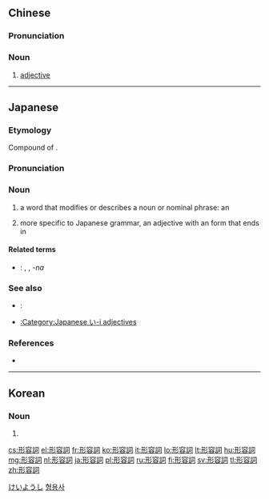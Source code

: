 {{also|形容词}}
==Chinese==
{{zh-forms|s=形容词|type=21}}

===Pronunciation===
{{zh-pron
|m=xíngróngcí
|c=jing4 jung4 ci4
|c-t=yen3 yuung3 lhu3
|cat=n
}}

===Noun===
{{zh-noun}}

# [[adjective]]

{{zh-cat|Grammar|Parts of speech}}

----

==Japanese==

===Etymology===
{{wikipedia|lang=ja}}
{{ja-kanjitab|けい|よう|し|yomi=o}}
Compound of {{compound|lang=ja|sort=けいようし|形容|tr1=keiyō|t1=description; form|詞|tr2=shi|t2=word; part of speech}}.

===Pronunciation===
{{ja-pron|けいようし|acc=3|acc_ref=DJR,NHK,SMK5|y=ko}}

===Noun===
{{ja-noun|けいようし}}

# {{lb|ja|part of speech|sort=けいようし}} a word that modifies or describes a noun or nominal phrase: an {{l|en|adjective}}
# {{lb|ja|part of speech|sort=けいようし}} more specific to Japanese grammar, an adjective with an {{l|en|attributive}} form that ends in {{ja-l|い||-i}}

====Related terms====
* {{ja-r|形容動詞|けいようどうし}}: {{l|en|adjectival noun}}, {{l|en|quasi-adjective}}, ''-na'' {{l|en|adjective}}

===See also===
* {{ja-r|連体詞|れんたいし}}: {{l|en|adnominal}} {{qualifier|a term that can only be used to modify a noun, and cannot be used predicatively}}
* [[:Category:Japanese い-i adjectives]]

===References===
<references/>
* {{R:Shogakukan}}

[[Category:ja:Adjectives|けいようし]]

----

==Korean==
{{ko-hanjatab|形容|詞}}

===Noun===
{{ko-noun|rv=hyeongyongsa|hangeul=형용사}}

# {{hanja form of|형용사|adjective}}

[[Category:ko:Parts of speech|형용사]]

[[cs:形容詞]]
[[el:形容詞]]
[[fr:形容詞]]
[[ko:形容詞]]
[[it:形容詞]]
[[lo:形容詞]]
[[lt:形容詞]]
[[hu:形容詞]]
[[mg:形容詞]]
[[nl:形容詞]]
[[ja:形容詞]]
[[pl:形容詞]]
[[ru:形容詞]]
[[fi:形容詞]]
[[sv:形容詞]]
[[tl:形容詞]]
[[zh:形容詞]]